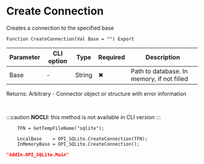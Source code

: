 ﻿---
sidebar_position: 1
description: Create Connection  and other functions to work with SQLite in the Open Integration Package, a free open-source integration library for 1C:Enterprise 8, OneScript and CLI
keywords: [1C, 1С, 1С:Enterprise, 1С:Enterprise 8.3, API, Integration, Services, Exchange, OneScript, CLI, SQLite]
---


# Create Connection 
 Creates a connection to the specified base



`Function CreateConnection(Val Base = "") Export`

  | Parameter | CLI option | Type | Required | Description |
  |-|-|-|-|-|
  | Base | - | String | &#x2716; | Path to database. In memory, if not filled |

  
  Returns:  Arbitrary - Connector object or structure with error information

<br/>


:::caution
**NOCLI:** this method is not available in CLI version
:::
<br/>


```bsl title="1C:Enterprise/OneScript code example"
    TFN = GetTempFileName("sqlite");

    LocalBase    = OPI_SQLite.CreateConnection(TFN);
    InMemoryBase = OPI_SQLite.CreateConnection();
```
 



```json title="Result"
"AddIn.OPI_SQLite.Main"
```
